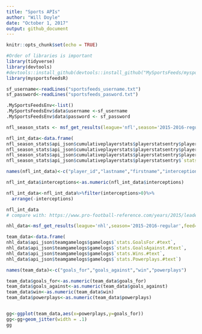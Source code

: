 ```yaml
---
title: "Sports APIs"
author: "Will Doyle"
date: "October 1, 2017"
output: github_document
---
```


```r
knitr::opts_chunk$set(echo = TRUE)
```


```r
#Order of libraries is important
library(tidyverse)
library(devtools)
#devtools::install_github(devtools::install_github("MySportsFeeds/mysportsfeeds-r"))
library(mysportsfeedsR)
```

```r
sf_username<-readLines("sportsfeeds_username.txt")
sf_password<-readLines("sportsfeeds_pasword.txt")
```

```r

.MySportsFeedsEnv<-list()
.MySportsFeedsEnv$data$username <-sf_username
.MySportsFeedsEnv$data$password <- sf_password

nfl_season_stats <- msf_get_results(league='nfl',season='2015-2016-regular',feed='cumulative_player_stats')        
```
```r
nfl_int_data<-data.frame(
nfl_season_stats$api_json$cumulativeplayerstats$playerstatsentry$player.ID,
nfl_season_stats$api_json$cumulativeplayerstats$playerstatsentry$player.LastName,
nfl_season_stats$api_json$cumulativeplayerstats$playerstatsentry$player.FirstName,
nfl_season_stats$api_json$cumulativeplayerstats$playerstatsentry$`stats.Interceptions.#text`)

names(nfl_int_data)<-c("player_id","lastname","firstname","interceptions")

nfl_int_data$interceptions<-as.numeric(nfl_int_data$interceptions)

nfl_int_data<-nfl_int_data%>%filter(interceptions>0)%>%
  arrange(-interceptions)

nfl_int_data
# compare with: https://www.pro-football-reference.com/years/2015/leaders.htm

```


```r

nhl_data<-msf_get_results(league='nhl',season='2015-2016-regular',feed='team_gamelogs',params=list(team=list("nashville-predators")), verbose = TRUE,version=1.1)        

team_data<-data.frame(
nhl_data$api_json$teamgamelogs$gamelogs$`stats.GoalsFor.#text`,
nhl_data$api_json$teamgamelogs$gamelogs$`stats.GoalsAgainst.#text`,
nhl_data$api_json$teamgamelogs$gamelogs$`stats.Wins.#text`,
nhl_data$api_json$teamgamelogs$gamelogs$`stats.Powerplays.#text`)

names(team_data)<-c("goals_for","goals_against","win","powerplays")

team_data$goals_for<-as.numeric(team_data$goals_for)
team_data$goals_against<-as.numeric(team_data$goals_against)
team_data$win<-as.numeric(team_data$win)
team_data$powerplays<-as.numeric(team_data$powerplays)


gg<-ggplot(team_data,aes(x=powerplays,y=goals_for))
gg<-gg+geom_jitter(width = .1)
gg
```

